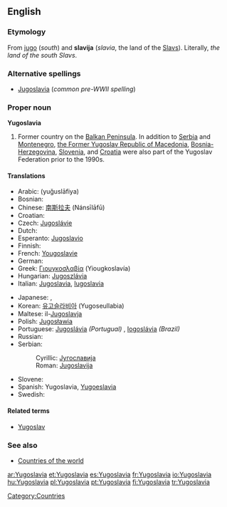==English==
{{wikipedia}}

===Etymology===
From {{SH.}} [[jug]]o (''south'') and '''slavija''' (''slavia'', the land of the [[Slav]]s).  Literally, ''the land of the south Slavs''.

===Alternative spellings===
* [[Jugoslavia]] (''common pre-WWII spelling'')

===Proper noun===
'''Yugoslavia'''

# Former country on the [[Balkan Peninsula]]. In addition to [[Serbia]] and [[Montenegro]], [[Macedonia|the Former Yugoslav Republic of Macedonia]], [[Bosnia and Herzegovina|Bosnia-Herzegovina]], [[Slovenia]], and [[Croatia]] were also part of the Yugoslav Federation prior to the 1990s.

====Translations====
{{top}}
* Arabic: {{Arab|[[يوغوسلافيا]]}} (yuğuslāfiya) {{f}}
* Bosnian: {{t-|bs|Jugoslavija|f}}
* Chinese: [[南斯拉夫]] (Nánsīlāfū)
* Croatian: {{t-|hr|Jugoslavija|f}}
* Czech: [[Jugoslávie#Czech|Jugoslávie]] {{f}}
* Dutch: {{t-|nl|Joegoslavië}}
* Esperanto: [[Jugoslavio]]
* Finnish: {{t+|fi|Jugoslavia}}
* French: [[Yougoslavie]] {{f}}
* German: {{t-|de|Jugoslavien|n}}
* Greek: [[Γιουγκοσλαβία]] (Yiougkoslavía) {{f}}
* Hungarian: [[Jugoszlávia]]
* Italian: [[Jugoslavia]], [[Iugoslavia]] {{f}}
{{mid}}
* Japanese: {{t-|ja|ユーゴスラビア|tr=Yūgosurabia|sc=Jpan}}, {{t-|ja|ユーゴスラヴィア|tr=Yūgosuravia|sc=Jpan}}
* Korean: [[유고슬라비아]] (Yugoseullabia)
* Maltese: il-[[Jugoslavja]]
* Polish: [[Jugosławia]] {{f}}
* Portuguese: [[Jugoslávia]] ''(Portugual)'' {{f}}, [[Iogoslávia]] ''(Brazil)'' {{f}}
* Russian: {{t+|ru|Югославия|f|tr=Jugoslávija|sc=Cyrl}}
* Serbian:
*: Cyrillic: [[Југославија#Serbian|Југославија]] {{f}}
*: Roman: [[Jugoslavija#Serbian|Jugoslavija]] {{f}}
* Slovene: {{t+|sl|Jugoslavija|f}}
* Spanish: Yugoslavia, [[Yugoeslavia]] {{f}}
* Swedish: {{t+|sv|Jugoslavien}}
{{bottom}}

====Related terms====
* [[Yugoslav]]

===See also===
* [[Appendix:Countries of the world|Countries of the world]]

[[Category:Countries]]

[[ar:Yugoslavia]]
[[et:Yugoslavia]]
[[es:Yugoslavia]]
[[fr:Yugoslavia]]
[[io:Yugoslavia]]
[[hu:Yugoslavia]]
[[pl:Yugoslavia]]
[[pt:Yugoslavia]]
[[fi:Yugoslavia]]
[[tr:Yugoslavia]]